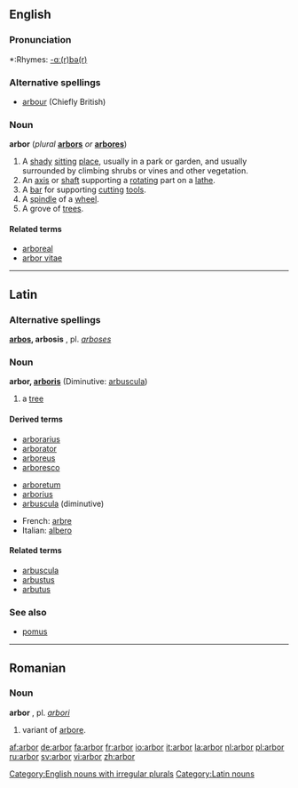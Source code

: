 ==English==
===Pronunciation===
*:Rhymes: [[Rhymes:English:-ɑː(r)bə(r)|-ɑː(r)bə(r)]]

===Alternative spellings===
*[[arbour]] (Chiefly British)

===Noun===

'''arbor''' (''plural'' '''[[arbors]]''' ''or'' '''[[arbores]]''')

# A [[shady]] [[sit]]ting [[place]], usually in a park or garden, and usually surrounded by climbing shrubs or vines and other vegetation.
# An [[axis]] or [[shaft]] supporting a [[rotate|rotating]] part on a [[lathe]].
# A [[bar]] for supporting [[cut]]ting [[tool]]s.
# A [[spindle]] of a [[wheel]].
# A grove of [[tree]]s.

====Related terms====
*[[arboreal]]
*[[arbor vitae]]

----

==Latin==

===Alternative spellings===
'''[[arbos]], arbosis''' {{f}}, pl. ''[[arboses]]''

===Noun===
'''arbor, [[Wiktionary Appendix:Latin third declension|arboris]]''' {{f}} (Diminutive: [[arbuscula]])

# a [[tree]]

====Derived terms====
{{top}}
*[[arborarius]]
*[[arborator]]
*[[arboreus]]
*[[arboresco]]
{{mid}}
*[[arboretum]]
*[[arborius]]
*[[arbuscula]] (diminutive)
{{bottom}}

*French: [[arbre]]
*Italian: [[albero]]

====Related terms====
*[[arbuscula]]
*[[arbustus]]
*[[arbutus]]

===See also===
*[[pomus]]

----

==Romanian==
===Noun===
'''arbor''' {{m}}, pl. ''[[arbori]]''
#variant of [[arbore]].

[[Category:English nouns with irregular plurals]]
[[Category:Latin nouns]]

[[af:arbor]]
[[de:arbor]]
[[fa:arbor]]
[[fr:arbor]]
[[io:arbor]]
[[it:arbor]]
[[la:arbor]]
[[nl:arbor]]
[[pl:arbor]]
[[ru:arbor]]
[[sv:arbor]]
[[vi:arbor]]
[[zh:arbor]]